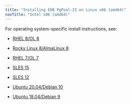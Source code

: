 ```yaml
---
title: "Installing EDB PgPool-II on Linux x86 (amd64)"
navTitle: "Intel x86 (amd64)"
---
```


For operating system-specific install instructions, see:

  - [RHEL 8/OL 8](01_pgpool_rhel8_x86)

  - [Rocky Linux 8/AlmaLinux 8](02_pgpool_other_linux8_x86)
  - [RHEL 7/OL 7](03_pgpool_rhel7_x86)
  - [SLES 15](05_pgpool_sles15_x86)
  - [SLES 12](06_pgpool_sles12_x86)
  - [Ubuntu 20.04/Debian 10](07_pgpool_ubuntu20_deb10_x86)
  - [Ubuntu 18.04/Debian 9](08_pgpool_ubuntu18_deb9_x86)
